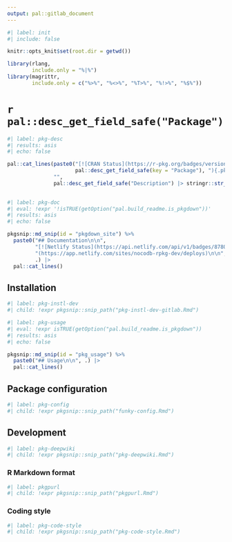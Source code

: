 ```yaml
---
output: pal::gitlab_document
---
```


```r
#| label: init
#| include: false

knitr::opts_knit$set(root.dir = getwd())

library(rlang,
        include.only = "%|%")
library(magrittr,
        include.only = c("%>%", "%<>%", "%T>%", "%!>%", "%$%"))
```

# `r pal::desc_get_field_safe("Package")`

```r
#| label: pkg-desc
#| results: asis
#| echo: false

pal::cat_lines(paste0("[![CRAN Status](https://r-pkg.org/badges/version/", pal::desc_get_field_safe(key = "Package"), ")](https://cran.r-project.org/package=",
                      pal::desc_get_field_safe(key = "Package"), "){.pkgdown-release}"),
               "",
               pal::desc_get_field_safe("Description") |> stringr::str_replace_all(pattern = "(\\w+) \\((https?://.+?)\\)",
                                                                          replacement = "[\\1](\\2)"))
```

```r
#| label: pkg-doc
#| eval: !expr '!isTRUE(getOption("pal.build_readme.is_pkgdown"))'
#| results: asis
#| echo: false

pkgsnip::md_snip(id = "pkgdown_site") %>%
  paste0("## Documentation\n\n",
         "[![Netlify Status](https://api.netlify.com/api/v1/badges/8780ea6d-ea71-4ddc-a8fe-be53e095a727/deploy-status)]",
         "(https://app.netlify.com/sites/nocodb-rpkg-dev/deploys)\n\n",
         .) |>
  pal::cat_lines()
```

## Installation

```r
#| label: pkg-instl-dev
#| child: !expr pkgsnip::snip_path("pkg-instl-dev-gitlab.Rmd")
```

```r
#| label: pkg-usage
#| eval: !expr isTRUE(getOption("pal.build_readme.is_pkgdown"))
#| results: asis
#| echo: false

pkgsnip::md_snip(id = "pkg_usage") %>%
  paste0("## Usage\n\n", .) |>
  pal::cat_lines()
```

## Package configuration

```r
#| label: pkg-config
#| child: !expr pkgsnip::snip_path("funky-config.Rmd")
```

## Development

```r
#| label: pkg-deepwiki
#| child: !expr pkgsnip::snip_path("pkg-deepwiki.Rmd")
```

### R Markdown format

```r
#| label: pkgpurl
#| child: !expr pkgsnip::snip_path("pkgpurl.Rmd")
```

### Coding style

```r
#| label: pkg-code-style
#| child: !expr pkgsnip::snip_path("pkg-code-style.Rmd")
```
